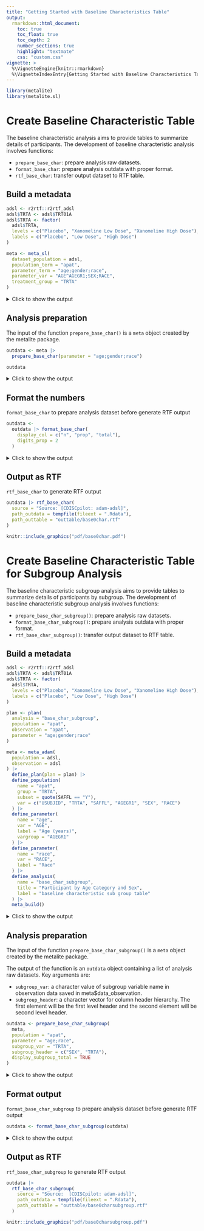 ```yaml
---
title: "Getting Started with Baseline Characteristics Table"
output:
  rmarkdown::html_document:
    toc: true
    toc_float: true
    toc_depth: 2
    number_sections: true
    highlight: "textmate"
    css: "custom.css"
vignette: >
  %\VignetteEngine{knitr::rmarkdown}
  %\VignetteIndexEntry{Getting Started with Baseline Characteristics Table}
---
```


```r
library(metalite)
library(metalite.sl)
```

# Create Baseline Characteristic Table

The baseline characteristic analysis aims to provide tables to summarize details of participants.
The development of baseline characteristic analysis involves functions:

- `prepare_base_char`: prepare analysis raw datasets.
- `format_base_char`: prepare analysis outdata with proper format.
- `rtf_base_char`: transfer output dataset to RTF table.

## Build a metadata

```r
adsl <- r2rtf::r2rtf_adsl
adsl$TRTA <- adsl$TRT01A
adsl$TRTA <- factor(
  adsl$TRTA,
  levels = c("Placebo", "Xanomeline Low Dose", "Xanomeline High Dose"),
  labels = c("Placebo", "Low Dose", "High Dose")
)
```

```r
meta <- meta_sl(
  dataset_population = adsl,
  population_term = "apat",
  parameter_term = "age;gender;race",
  parameter_var = "AGE^AGEGR1;SEX;RACE",
  treatment_group = "TRTA"
)
```

<details>
<summary>Click to show the output</summary>
```r
meta
```
</details>

## Analysis preparation

The input of the function `prepare_base_char()` is a `meta` object created by the metalite package.

```r
outdata <- meta |>
  prepare_base_char(parameter = "age;gender;race")

outdata
```


<details>
<summary>Click to show the output</summary>
```r
outdata$n
outdata$char_n
outdata$char_var
outdata$char_prop
```
</details>


## Format the numbers

`format_base_char` to prepare analysis dataset before generate RTF output

```r
outdata <-
  outdata |> format_base_char(
    display_col = c("n", "prop", "total"),
    digits_prop = 2
  )
```

<details>
<summary>Click to show the output</summary>
```r
outdata$tbl
```
</details>

## Output as RTF

`rtf_base_char` to generate RTF output

```r
outdata |> rtf_base_char(
  source = "Source: [CDISCpilot: adam-adsl]",
  path_outdata = tempfile(fileext = ".Rdata"),
  path_outtable = "outtable/base0char.rtf"
)
```

```r
knitr::include_graphics("pdf/base0char.pdf")
```

# Create Baseline Characteristic Table for Subgroup Analysis 

The baseline characteristic subgroup analysis aims to provide tables to summarize details of participants by subgroup.
The development of baseline characteristic subgroup analysis involves functions:

- `prepare_base_char_subgroup()`: prepare analysis raw datasets.
- `format_base_char_subgroup()`: prepare analysis outdata with proper format.
- `rtf_base_char_subgroup()`: transfer output dataset to RTF table.

## Build a metadata

```r
adsl <- r2rtf::r2rtf_adsl
adsl$TRTA <- adsl$TRT01A
adsl$TRTA <- factor(
  adsl$TRTA,
  levels = c("Placebo", "Xanomeline Low Dose", "Xanomeline High Dose"),
  labels = c("Placebo", "Low Dose", "High Dose")
)
```

```r
plan <- plan(
  analysis = "base_char_subgroup",
  population = "apat",
  observation = "apat",
  parameter = "age;gender;race"
)
```

```r
meta <- meta_adam(
  population = adsl,
  observation = adsl
) |>
  define_plan(plan = plan) |>
  define_population(
    name = "apat",
    group = "TRTA",
    subset = quote(SAFFL == "Y"),
    var = c("USUBJID", "TRTA", "SAFFL", "AGEGR1", "SEX", "RACE")
  ) |>
  define_parameter(
    name = "age",
    var = "AGE",
    label = "Age (years)",
    vargroup = "AGEGR1"
  ) |>
  define_parameter(
    name = "race",
    var = "RACE",
    label = "Race"
  ) |>
  define_analysis(
    name = "base_char_subgroup",
    title = "Participant by Age Category and Sex",
    label = "baseline characteristic sub group table"
  ) |>
  meta_build()
```

<details>
<summary>Click to show the output</summary>
```r
meta
```
</details>

## Analysis preparation

The input of the function `prepare_base_char_subgroup()` is a `meta` object created by the metalite package.

The output of the function is an `outdata` object containing a list of analysis
raw datasets. Key arguments are:

- `subgroup_var`: a character value of subgroup variable name in observation data saved in meta$data_observation.
- `subgroup_header`: a character vector for column header hierarchy. The first element will be the first level header and the second element will be second level header.

```r
outdata <- prepare_base_char_subgroup(
  meta,
  population = "apat",
  parameter = "age;race",
  subgroup_var = "TRTA",
  subgroup_header = c("SEX", "TRTA"),
  display_subgroup_total = TRUE
)
```

<details>
<summary>Click to show the output</summary>
The output dataset contains commonly used statistics within each `subgroup_var`.

```r
outdata$out_all$`Placebo`
outdata$out_all$`High Dose`
outdata$out_all$`Low Dose`
```

The information about subgroup saved with `outdata$group` and `outdata$subgroup`.

```r
outdata$group
outdata$subgroup
```

`n_pop`: participants in population within each `subgroup_var`.

```r
outdata$out_all$`Placebo`$n
outdata$out_all$`High Dose`$n
outdata$out_all$`Low Dose`$n
```
</details>

## Format output

`format_base_char_subgroup` to prepare analysis dataset before generate RTF output

```r
outdata <- format_base_char_subgroup(outdata)
```

<details>
<summary>Click to show the output</summary>
```r
outdata$tbl
```
</details>

## Output as RTF

`rtf_base_char_subgroup` to generate RTF output

```r
outdata |>
  rtf_base_char_subgroup(
    source = "Source:  [CDISCpilot: adam-adsl]",
    path_outdata = tempfile(fileext = ".Rdata"),
    path_outtable = "outtable/base0charsubgroup.rtf"
  )
```


```r
knitr::include_graphics("pdf/base0charsubgroup.pdf")
```
